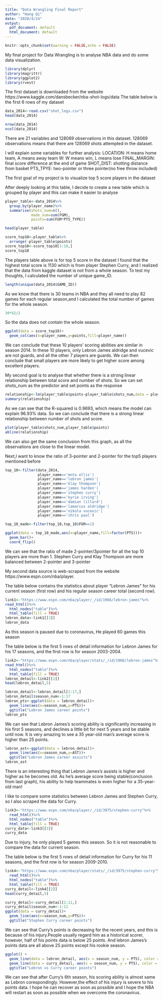---
title: "Data Wrangling Final Report"
author: "Hang Qi"
date: "2020/4/24"
output:
  pdf_document: default
  html_document: default
---

```{r setup, include=FALSE}
knitr::opts_chunk$set(warning = FALSE,echo = FALSE)
```
My final project for Data Wrangling is to analyse NBA data and do some data visualization.
```{r include=FALSE}
library(dplyr)
library(magrittr)
library(ggplot2)
library(rvest)
```
The first dataset is downloaded from the website https://www.kaggle.com/dansbecker/nba-shot-logs/data
The table below is the first 6 rows of my dataset
```{r}
data_2014<-read.csv("shot_logs.csv")
head(data_2014)
```
```{r}
nrow(data_2014)
ncol(data_2014)
```
There are 21 variables and 128069 observations in this dataset.
128069 observations means that there are 128069 shots attempted in the dataset.


I will explain some variables for further analysis:
LOCATION: H means home team, A means away team
W: W means win, L means lose
FINAL_MARGIN: final score difference at the end of game
SHOT_DIST: shotting distance from basket
PTS_TPYE: two-pointer or three pointer(no free throw included)

The first goal of my project is to visualize top 5 score players in the dataset 

After deeply looking at this table, I decide to create a new table which is grouped by player and this can make it easier to analyse
```{r}
player_table<-data_2014%>%
  group_by(player_name)%>%
  summarise(shots_num=n(),
            made_num=sum(FGM),
            points=sum(FGM*PTS_TYPE))
```

```{r}
head(player_table)
```
```{r}
score_top10<-player_table%>%
  arrange(-player_table$points)
score_top10<-score_top10[1:10,]
score_top10
```
The players table above is for top 5 score in the dataset
I found that the highest total score is 1130 which is from player Stephen Curry, and I realized that the data from kaggle dataset is not from a whole season. To test my thoughts, I calculated the number of unique game_ID.
```{r}
length(unique(data_2014$GAME_ID))
```
As we know that there is 30 teams in NBA and they all need to play 82 games for each regular season,and I calculated the total number of games for the whole season.
```{r}
30*82/2
```
So the data does not contain the whole season.  
```{r}
ggplot(data = score_top10)+
  geom_col(aes(x=player_name,y=points,fill=player_name))
```

We can conclude that these 10 players' scoring abilities are similar in season 2014. In these 10 players, only Lebron James aldridge and vucevic are not guards, and all the other 7 players are guards. We can then conclude that small players are more likely to get higher score among excellent players. 

My second goal is to analyse that whether there is a strong linear relationship between total score and number of shots.
So we can set shots_num as the predictor and set points as the response
```{r}
relationship<-lm(player_table$points~player_table$shots_num,data = player_table)
summary(relationship)
```
As we can see that the R-squared is 0.9693, which means the model can explain 96.93% data. So we can conclude that there is a strong linear relationship between number of shots and score.
```{r}
plot(player_table$shots_num,player_table$points)
abline(relationship)
```

We can also get the same conclusion from this graph, as all the observations are close to the linear model.

Next,I want to know the ratio of 3-pointer and 2-pointer for the top5 players mentioned before
```{r}
top_10<-filter(data_2014,
               player_name=='mnta ellis'|
               player_name=='lebron james'|
               player_name=='klay thompson'|
               player_name=='james harden'|
               player_name=='stephen curry'|
               player_name=='kyrie irving'|
               player_name=='damian lillard'|
               player_name=='lamarcus aldridge'|
               player_name=='nikola vucevic'|
               player_name=='chris paul')
```

```{r}
top_10_made<-filter(top_10,top_10$FGM==1)
```

```{r}
ggplot(data = top_10_made,aes(x=player_name,fill=factor(PTS)))+
  geom_bar()+
  coord_flip()
```

We can see that the ratio of made 2-pointer/3pointer for all the top 10 players are more than 1. Stephen Curry and Klay Thompson are more balanced between 2-pointer and 3-pointer

My second data source is web-scraped from the website https://www.espn.com/nba/player.
 
The table below contains the statistics about player "Lebron James" for his current season (first row) and his regular season career total (second row).
```{r}
link1<-"https://www.espn.com/nba/player/_/id/1966/lebron-james"%>%
read_html()%>%
  html_nodes("table")%>%
  html_table(fill = TRUE)
lebron_data<-link1[[3]]
lebron_data
```

As this season is paused due to coronavirus, He played 60 games this season

The table below is the first 5 rows of detail information for Lebron James for his 17 seasons, and the first row is for season 2003-2004.
```{r}
link2<-"https://www.espn.com/nba/player/stats/_/id/1966/lebron-james"%>%
read_html()%>%
  html_nodes("table")%>%
  html_table(fill = TRUE)
lebron_detail<-link2[[2]]
head(lebron_detail,5)
```


```{r}
lebron_detail<-lebron_detail[1:17,]
lebron_detail$season_num<-1:17
lebron_pts<-ggplot(data = lebron_detail)+
  geom_line(aes(x=season_num,y=PTS))+
  ggtitle("Lebron James career points")
lebron_pts
```

We can see that Lebron James's scoring ability is significantly increasing in his first 5 seasons, and declines a little bit for next 5 years and be stable until now. It is very amazing to see a 35 year-old man's average score is higher than 25 points.
```{r}
lebron_ast<-ggplot(data = lebron_detail)+
  geom_line(aes(x=season_num,y=AST))+
  ggtitle("Lebron James career assists")
lebron_ast
```

There is an interesting thing that Lebron James's assists is higher and higher as he becomes old. As he's average score being stable(conclusion from last graph), his ability to help teammates is even higher for a 35-year-old man!

I like to compare some statistics between Lebron James and Stephen Curry, so I also scraped the data for Curry.
```{r}
link3<-"https://www.espn.com/nba/player/_/id/3975/stephen-curry"%>%
  read_html()%>%
  html_nodes("table")%>%
  html_table(fill = TRUE)
curry_data<-link3[[3]]
curry_data
```

Due to injury, he only played 5 games this season. So it is not reasonable to compare the data for current season.

The table below is the first 5 rows of detail information for Curry for his 11 seasons, and the first row is for season 2009-2010.
```{r}
link4<-"https://www.espn.com/nba/player/stats/_/id/3975/stephen-curry"%>%
  read_html()%>%
  html_nodes("table")%>%
  html_table(fill = TRUE)
curry_detail<-link4[[2]]
head(curry_detail,5)
```

```{r}
curry_detail<-curry_detail[1:11,]
curry_detail$season_num<-1:11
ggplot(data = curry_detail)+
  geom_line(aes(x=season_num,y=PTS))+
  ggtitle("Stephen Curry career points")
```

We can see that Curry's points is decreasing for the recent years, and this is because of his injury.People usually regard him as a historical scorer, however, half of his points data is below 25 points. And lebron James's points data are all above 25 points except his rookie season.
```{r}
ggplot() + 
  geom_line(data = lebron_detail, aes(x = season_num, y = PTS), color = "blue") +
  geom_line(data = curry_detail, aes(x = season_num, y = PTS), color = "red")+
  ggtitle("Lebron vs Curry career points")
```

We can see that after Curry's 6th season, his scoring ability is almost same as Lebron corespondingly. However,the effect of his injury is severe to his points data. I hope he can recover as soon as possible and I hope the NBA will restart as soon as possible when we overcome the coronavirus.
```{r}

```

```{r}

```

```{r}

```

